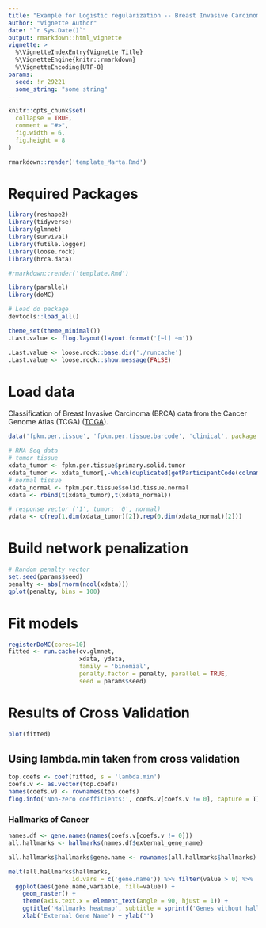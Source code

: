```yaml
---
title: "Example for Logistic regularization -- Breast Invasive Carcinoma"
author: "Vignette Author"
date: "`r Sys.Date()`"
output: rmarkdown::html_vignette
vignette: >
  %\VignetteIndexEntry{Vignette Title}
  %\VignetteEngine{knitr::rmarkdown}
  %\VignetteEncoding{UTF-8}
params:
  seed: !r 29221
  some_string: "some string"
---
```


```r
knitr::opts_chunk$set(
  collapse = TRUE,
  comment = "#>",
  fig.width = 6,
  fig.height = 8
)
```

```r
rmarkdown::render('template_Marta.Rmd')
```


# Required Packages

```r

library(reshape2)
library(tidyverse)
library(glmnet)
library(survival)
library(futile.logger)
library(loose.rock)
library(brca.data)

#rmarkdown::render('template.Rmd')

library(parallel)
library(doMC)

# Load do package
devtools::load_all()

theme_set(theme_minimal())
.Last.value <- flog.layout(layout.format('[~l] ~m'))

.Last.value <- loose.rock::base.dir('./runcache')
.Last.value <- loose.rock::show.message(FALSE)
```

# Load data

Classification of Breast Invasive Carcinoma (BRCA) data from the Cancer Genome Atlas  (TCGA) ([TCGA](https://cancergenome.nih.gov/)).

```r
data('fpkm.per.tissue', 'fpkm.per.tissue.barcode', 'clinical', package = 'brca.data')

# RNA-Seq data
# tumor tissue
xdata_tumor <- fpkm.per.tissue$primary.solid.tumor
xdata_tumor <- xdata_tumor[,-which(duplicated(getParticipantCode(colnames(fpkm.per.tissue$primary.solid.tumor))))] # removing duplicated samples
# normal tissue
xdata_normal <- fpkm.per.tissue$solid.tissue.normal
xdata <- rbind(t(xdata_tumor),t(xdata_normal))

# response vector ('1', tumor; '0', normal)
ydata <- c(rep(1,dim(xdata_tumor)[2]),rep(0,dim(xdata_normal)[2]))

```

# Build network penalization

```r
# Random penalty vector
set.seed(params$seed)
penalty <- abs(rnorm(ncol(xdata)))
qplot(penalty, bins = 100)
```

# Fit models

```r
registerDoMC(cores=10)
fitted <- run.cache(cv.glmnet, 
                    xdata, ydata, 
                    family = 'binomial', 
                    penalty.factor = penalty, parallel = TRUE,
                    seed = params$seed)
```

# Results of Cross Validation

```r
plot(fitted)
```

## Using lambda.min taken from cross validation

```r
top.coefs <- coef(fitted, s = 'lambda.min')
coefs.v <- as.vector(top.coefs)
names(coefs.v) <- rownames(top.coefs)
flog.info('Non-zero coefficients:', coefs.v[coefs.v != 0], capture = T)
```

### Hallmarks of Cancer

```r
names.df <- gene.names(names(coefs.v[coefs.v != 0]))
all.hallmarks <- hallmarks(names.df$external_gene_name)

all.hallmarks$hallmarks$gene.name <- rownames(all.hallmarks$hallmarks)

melt(all.hallmarks$hallmarks, 
                  id.vars = c('gene.name')) %>% filter(value > 0) %>%
  ggplot(aes(gene.name,variable, fill=value)) + 
    geom_raster() +
    theme(axis.text.x = element_text(angle = 90, hjust = 1)) + 
    ggtitle('Hallmarks heatmap', subtitle = sprintf('Genes without hallmarks (%d): %s', length(all.hallmarks$no.hallmakrs), paste(all.hallmarks$no.hallmakrs, collapse = ', '))) + 
    xlab('External Gene Name') + ylab('')
```


